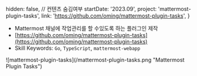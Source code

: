   hidden: false, // 컨텐츠 숨김여부
  startDate: '2023.09',
  project: 'mattermost-plugin-tasks',
  link: 'https://github.com/oming/mattermost-plugin-tasks',
} 

- Mattermost 채널에 작업관리를 할 수있도록 하는 플러그인 제작
- [https://github.com/oming/mattermost-plugin-tasks](https://github.com/oming/mattermost-plugin-tasks)
- Skill Keywords: `Go`, `TypeScript`, `mattermost-webapp`

<div className="w-sm print:hidden">![mattermost-plugin-tasks](/mattermost-plugin-tasks.png "Mattermost Plugin Tasks")</div>